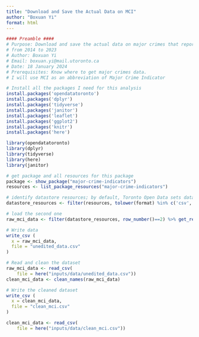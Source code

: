 ```yaml
---
title: "Download and Save the Actual Data on MCI"
author: "Boxuan Yi"
format: html
---
```


```r
#### Preamble ####
# Purpose: Download and save the actual data on major crimes that reported in Toronto 
# from 2014 to 2023
# Author: Boxuan Yi
# Email: boxuan.yi@mail.utoronto.ca
# Date: 18 January 2024
# Prerequisites: Know where to get major crimes data.
# I will use MCI as an abbreviation of Major Crime Indicator
```

```r
# Install all the packages I need for this analysis
install.packages('opendatatoronto')
install.packages('dplyr')
install.packages('tidyverse')
install.packages('janitor')
install.packages('leaflet')
install.packages('ggplot2')
install.packages('knitr')
install.packages('here')
```

```r
library(opendatatoronto)
library(dplyr)
library(tidyverse)
library(here)
library(janitor)
```

```r
# get package and all resources for this package
package <- show_package("major-crime-indicators")
resources <- list_package_resources("major-crime-indicators")

# identify datastore resources; by default, Toronto Open Data sets datastore resource format to CSV for non-geospatial and GeoJSON for geospatial resources
datastore_resources <- filter(resources, tolower(format) %in% c('csv', 'geojson'))

# load the second one
raw_mci_data <- filter(datastore_resources, row_number()==2) %>% get_resource()
```

```r
# Write data
write_csv (
  x = raw_mci_data,
  file = "unedited_data.csv"
)
```

```r
# Read and clean the dataset
raw_mci_data <- read_csv(
    file = here("inputs/data/unedited_data.csv"))
clean_mci_data <- clean_names(raw_mci_data)
```

```r
# Write the cleaned dataset
write_csv (
  x = clean_mci_data,
  file = "clean_mci.csv"
)
```

```r
clean_mci_data <- read_csv(
    file = here("inputs/data/clean_mci.csv"))
```

